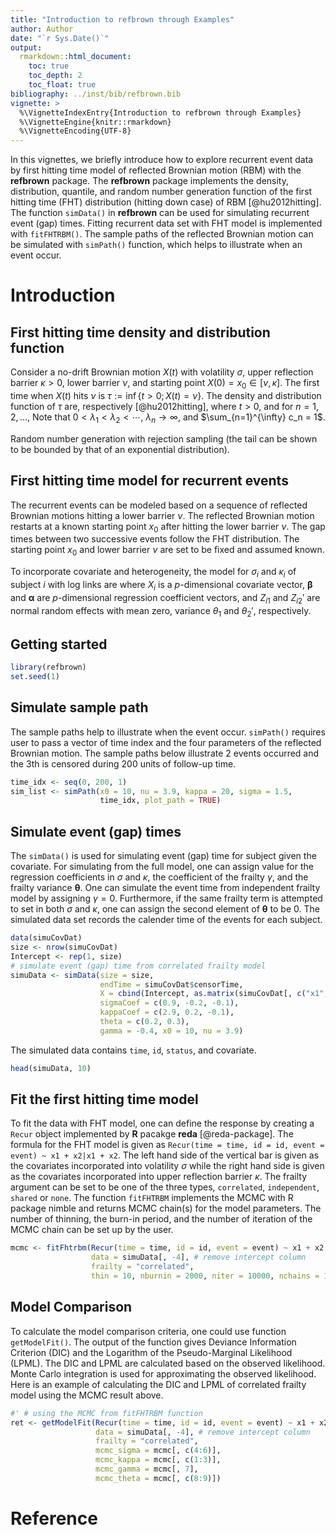 ```yaml
---
title: "Introduction to refbrown through Examples"
author: Author
date: "`r Sys.Date()`"
output:
  rmarkdown::html_document:
    toc: true
    toc_depth: 2
    toc_float: true
bibliography: ../inst/bib/refbrown.bib
vignette: >
  %\VignetteIndexEntry{Introduction to refbrown through Examples}
  %\VignetteEngine{knitr::rmarkdown}
  %\VignetteEncoding{UTF-8}
---
```


In this vignettes, we briefly introduce how to explore recurrent event data by 
first hitting time model of reflected Brownian motion (RBM) with the **refbrown** 
package. The **refbrown** package implements the density, distribution, quantile, 
and random number generation function of the first hitting time (FHT) distribution 
(hitting down case) of RBM [@hu2012hitting]. The function `simData()` 
in **refbrown** can be used for simulating recurrent event (gap) times. 
Fitting recurrent data set with FHT model is implemented with `fitFHTRBM()`. 
The sample paths of the reflected Brownian motion can be simulated with 
`simPath()` function, which helps to illustrate when an event occur.


# Introduction 

## First hitting time density and distribution function 
Consider a no-drift Brownian motion $X(t)$ with volatility $\sigma$, 
upper reflection barrier $\kappa > 0$, lower barrier $\nu$, and starting point 
$X(0) = x_0 \in [\nu, \kappa]$. The first time when $X(t)$ hits $\nu$ is 
$\tau := \inf \{t > 0; X(t) = \nu \}$. 
The density and distribution function of $\tau$ are, respectively [@hu2012hitting],
\begin{align}
  f(t|x_0, \nu, \kappa, \sigma) = \sum_{n=1}^{\infty} c_n \lambda_n e^{-\lambda_n t}, 
   \quad F(t|x_0, \nu, \kappa, \sigma) = 1 - \sum_{n=1}^{\infty} c_n e^{-\lambda_n t}, 
\end{align}
where $t > 0$, and for $n = 1, 2, \ldots$,
\begin{align*}
  \lambda_n= \frac{(2n-1)^2 \sigma^2 \pi^2 }{8(\kappa - \nu)^2},
  \mbox{ and }
  c_n       = \frac{(-1)^{n + 1}4 }{(2n-1)\pi}
                \cos \left( \frac{ (2n - 1)\pi(\kappa - x_0)}{2(\kappa - \nu)} \right).
\end{align*}
Note that $0 < \lambda_1 < \lambda_2 < \cdots$, $\lambda_n \to \infty$, and
$\sum_{n=1}^{\infty} c_n = 1$.


Random number generation with rejection sampling (the tail can be
shown to be bounded by that of an exponential distribution).


## First hitting time model for recurrent events
The recurrent events can be modeled based on a sequence of reflected Brownian 
motions hitting a lower barrier $\nu$. The reflected Brownian motion restarts 
at a known starting point $x_0$ after hitting the lower barrier $\nu$. 
The gap times between two successive events follow the FHT distribution. 
The starting point $x_0$ and lower barrier $\nu$ are set to be fixed and assumed 
known.


To incorporate covariate and heterogeneity, the model 
for $\sigma_i$ and $\kappa_i$ of subject $i$ with log links are
\begin{equation}
  \log(\sigma_i) = X_i^{\top} \boldsymbol{\beta} + Z_{i1}, \\
  \log(\kappa_i - x_0) = X_i^{\top} \boldsymbol{\alpha} + \gamma Z_{i1} + Z_{i2}',
\end{equation}
where $X_i$ is a $p$-dimensional covariate vector,
$\boldsymbol{\beta}$ and $\boldsymbol{\alpha}$ are $p$-dimensional 
regression coefficient vectors, and $Z_{i1}$ and $Z_{i2}'$ are 
normal random effects with mean zero,
variance $\theta_1$ and $\theta_2'$, respectively.


## Getting started
```r
library(refbrown)
set.seed(1)
```


## Simulate sample path 
The sample paths help to illustrate when the event occur. `simPath()` requires 
user to pass a vector of time index and the four parameters of the reflected 
Brownian motion. The sample paths below illustrate $2$ events occurred and 
the $3$th is censored during $200$ units of follow-up time. 
```r
time_idx <- seq(0, 200, 1)
sim_list <- simPath(x0 = 10, nu = 3.9, kappa = 20, sigma = 1.5,
                    time_idx, plot_path = TRUE)
```


## Simulate event (gap) times 
The `simData()` is used for simulating event (gap) time for subject given the
covariate. For simulating from the full model, one can assign value for the 
regression coefficients in $\sigma$ and $\kappa$, 
the coefficient of the frailty $\gamma$, 
and the frailty variance $\boldsymbol{\theta}$. One can simulate the event time
from independent frailty model by assigning $\gamma = 0$. Furthermore, if the 
same frailty term is attempted to set in both $\sigma$ and $\kappa$, one can 
assign the second element of $\boldsymbol{\theta}$ to be $0$. The simulated data 
set records the calender time of the events for each subject.


```r
data(simuCovDat)
size <- nrow(simuCovDat)
Intercept <- rep(1, size)
# simulate event (gap) time from correlated frailty model
simuData <- simData(size = size,
                    endTime = simuCovDat$censorTime,
                    X = cbind(Intercept, as.matrix(simuCovDat[, c("x1", "x2")])),
                    sigmaCoef = c(0.9, -0.2, -0.1),
                    kappaCoef = c(2.9, 0.2, -0.1),
                    theta = c(0.2, 0.3),
                    gamma = -0.4, x0 = 10, nu = 3.9)

```


The simulated data contains `time`, `id`, `status`, and covariate. 
```r
head(simuData, 10)
```


## Fit the first hitting time model 
To fit the data with FHT model, one can define the response by creating a `Recur`
object implemented by **R** pacakge **reda** [@reda-package]. 
The formula for the FHT model is given as 
`Recur(time = time, id = id, event = event) ~ x1 + x2|x1 + x2`. 
The left hand side of the vertical bar is given as the covariates incorporated 
into volatility $\sigma$ while the right hand side is given as the covariates 
incorporated into upper reflection barrier $\kappa$. The frailty argument 
can be set to be one of the three types, `correlated`, `independent`, 
`shared` or `none`. The function `fitFHTRBM` implements the MCMC with
R package nimble and returns MCMC chain(s) for the model parameters. 
The number of thinning, the burn-in period, and the number of iteration of 
the MCMC chain can be set up by the user. 
```r
mcmc <- fitFhtrbm(Recur(time = time, id = id, event = event) ~ x1 + x2 | x1 + x2,
                  data = simuData[, -4], # remove intercept column
                  frailty = "correlated",
                  thin = 10, nburnin = 2000, niter = 10000, nchains = 1)
```


## Model Comparison
To calculate the model comparison criteria, one could use function 
`getModelFit()`. The output of the function gives Deviance Information Criterion 
(DIC) and the Logarithm of the Pseudo-Marginal Likelihood (LPML). The DIC and 
LPML are calculated based on the observed likelihood. Monte Carlo integration 
is used for approximating the observed likelihood. Here is an example of 
calculating the DIC and LPML of correlated frailty model using the MCMC result 
above.
```r
#' # using the MCMC from fitFHTRBM function
ret <- getModelFit(Recur(time = time, id = id, event = event) ~ x1 + x2|x1 + x2,
                   data = simuData[, -4], # remove intercept column
                   frailty = "correlated",
                   mcmc_sigma = mcmc[, c(4:6)],
                   mcmc_kappa = mcmc[, c(1:3)],
                   mcmc_gamma = mcmc[, 7],
                   mcmc_theta = mcmc[, c(8:9)])
```

# Reference

